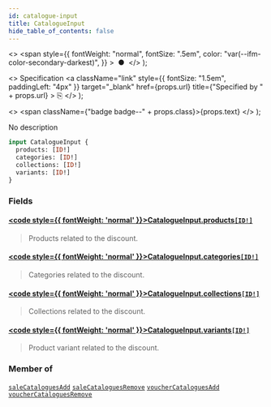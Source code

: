 ```yaml
---
id: catalogue-input
title: CatalogueInput
hide_table_of_contents: false
---
```


  <>
    <span
      style={{
        fontWeight: "normal",
        fontSize: ".5em",
        color: "var(--ifm-color-secondary-darkest)",
      }}
    >
      &nbsp;●&nbsp;
    </span>
  </>
);

  <>
    Specification
    <a
      className="link"
      style={{ fontSize: "1.5em", paddingLeft: "4px" }}
      target="\_blank"
      href={props.url}
      title={"Specified by " + props.url}
    >
      ⎘
    </a>
  </>
);

  <>
    <span className={"badge badge--" + props.class}>{props.text}</span>
  </>
);

No description

```graphql
input CatalogueInput {
  products: [ID!]
  categories: [ID!]
  collections: [ID!]
  variants: [ID!]
}
```

### Fields

#### [<code style={{ fontWeight: 'normal' }}>CatalogueInput.<b>products</b></code>](#)<Bullet />[`[ID!]`](../../../api-reference/miscellaneous/scalars/id) <Badge class="secondary" text="list"/> <Badge class="secondary" text="scalar"/>

> Products related to the discount.

#### [<code style={{ fontWeight: 'normal' }}>CatalogueInput.<b>categories</b></code>](#)<Bullet />[`[ID!]`](../../../api-reference/miscellaneous/scalars/id) <Badge class="secondary" text="list"/> <Badge class="secondary" text="scalar"/>

> Categories related to the discount.

#### [<code style={{ fontWeight: 'normal' }}>CatalogueInput.<b>collections</b></code>](#)<Bullet />[`[ID!]`](../../../api-reference/miscellaneous/scalars/id) <Badge class="secondary" text="list"/> <Badge class="secondary" text="scalar"/>

> Collections related to the discount.

#### [<code style={{ fontWeight: 'normal' }}>CatalogueInput.<b>variants</b></code>](#)<Bullet />[`[ID!]`](../../../api-reference/miscellaneous/scalars/id) <Badge class="secondary" text="list"/> <Badge class="secondary" text="scalar"/>

> Product variant related to the discount.

<Badge text="Added in Saleor 3.1" class="secondary margin-bottom--sm" />

>

### Member of

[`saleCataloguesAdd`](../../../api-reference/discounts/mutations/sale-catalogues-add) <Badge class="secondary" text="mutation"/><Bullet />[`saleCataloguesRemove`](../../../api-reference/discounts/mutations/sale-catalogues-remove) <Badge class="secondary" text="mutation"/><Bullet />[`voucherCataloguesAdd`](../../../api-reference/discounts/mutations/voucher-catalogues-add) <Badge class="secondary" text="mutation"/><Bullet />[`voucherCataloguesRemove`](../../../api-reference/discounts/mutations/voucher-catalogues-remove) <Badge class="secondary" text="mutation"/>
